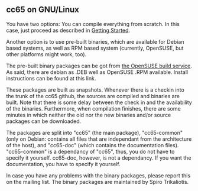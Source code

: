 == cc65 on GNU/Linux ==

You have two options: You can compile everything from scratch. In this case, just proceed as described in [http://cc65.github.io/cc65/getting-started.html Getting Started].

Another option is to use pre-built binaries, which are available for Debian based systems, as well as RPM based system (currently, OpenSUSE, but other platforms might work, too).

The pre-built binary packages can be got from [http://software.opensuse.org/download.html?project=home%3Astrik&package=cc65 the OpenSUSE build service]. As said, there are debian as .DEB well as OpenSUSE .RPM available. Install instructions can be found at this link.

These packages are built as snapshots. Whenever there is a checkin into the trunk of the cc65 github, the sources are compiled and binaries are built. Note that there is some delay between the check in and the availability of the binaries. Furthermore, when compilation finishes, there are some minutes in which neither the old nor the new binaries and/or source packages can be downloaded.

The packages are split into "cc65" (the main package), "cc65-common" (only on Debian: contains all files that are independant from the architecture of the host), and "cc65-doc" (which contains the documentation files). "cc65-common" is a dependancy of "cc65", thus, you do not have to specify it yourself. cc65-doc, however, is not a dependancy. If you want the documentation, you have to specify it yourself.

In case you have any problems with the binary packages, please report this on the mailing list. The binary packages are maintained by Spiro Trikaliotis.